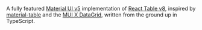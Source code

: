 A fully featured [Material UI v5](https://mui.com/material/getting-started/installation/) implementation of [React Table v8](https://react-table.tanstack.com/),
inspired by [material-table](https://material-table.com/) and the [MUI X DataGrid](https://mui.com/x/react-data-grid/#mit-version), written
from the ground up in TypeScript.
